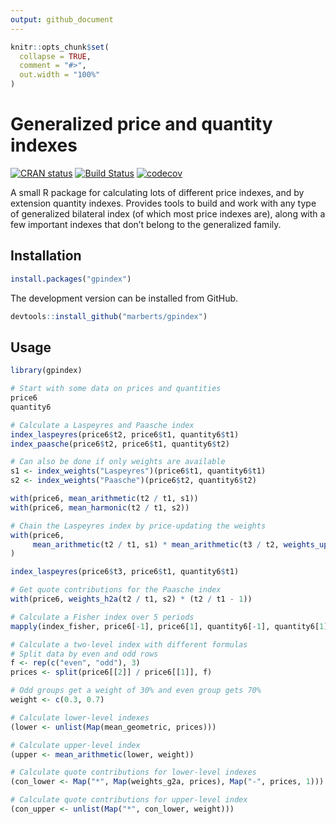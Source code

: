 ```yaml
---
output: github_document
---
```


<!-- README.md is generated from README.Rmd. Please edit that file. -->

```r
knitr::opts_chunk$set(
  collapse = TRUE,
  comment = "#>",
  out.width = "100%"
)
```

# Generalized price and quantity indexes

<!-- Badges -->
[![CRAN status](https://www.r-pkg.org/badges/version/gpindex)](https://cran.r-project.org/package=gpindex)
[![Build Status](https://travis-ci.org/marberts/gpindex.svg?branch=ffs)](https://travis-ci.org/marberts/gpindex)
[![codecov](https://codecov.io/gh/marberts/gpindex/branch/ffs/graph/badge.svg)](https://codecov.io/gh/marberts/gpindex)

A small R package for calculating lots of different price indexes, and by extension quantity indexes. Provides tools to build and work with any type of generalized bilateral index (of which most price indexes are), along with a few important indexes that don't belong to the generalized family. 

## Installation

```r
install.packages("gpindex")
```

The development version can be installed from GitHub.

```r
devtools::install_github("marberts/gpindex")
```

## Usage

```r
library(gpindex)

# Start with some data on prices and quantities
price6
quantity6

# Calculate a Laspeyres and Paasche index
index_laspeyres(price6$t2, price6$t1, quantity6$t1)
index_paasche(price6$t2, price6$t1, quantity6$t2)

# Can also be done if only weights are available
s1 <- index_weights("Laspeyres")(price6$t1, quantity6$t1)
s2 <- index_weights("Paasche")(price6$t2, quantity6$t2)

with(price6, mean_arithmetic(t2 / t1, s1))
with(price6, mean_harmonic(t2 / t1, s2))

# Chain the Laspeyres index by price-updating the weights
with(price6, 
     mean_arithmetic(t2 / t1, s1) * mean_arithmetic(t3 / t2, weights_update(t2 / t1, s1))
)

index_laspeyres(price6$t3, price6$t1, quantity6$t1)

# Get quote contributions for the Paasche index
with(price6, weights_h2a(t2 / t1, s2) * (t2 / t1 - 1))

# Calculate a Fisher index over 5 periods
mapply(index_fisher, price6[-1], price6[1], quantity6[-1], quantity6[1])

# Calculate a two-level index with different formulas
# Split data by even and odd rows
f <- rep(c("even", "odd"), 3)
prices <- split(price6[[2]] / price6[[1]], f)

# Odd groups get a weight of 30% and even group gets 70%
weight <- c(0.3, 0.7)

# Calculate lower-level indexes
(lower <- unlist(Map(mean_geometric, prices)))

# Calculate upper-level index
(upper <- mean_arithmetic(lower, weight))

# Calculate quote contributions for lower-level indexes
(con_lower <- Map("*", Map(weights_g2a, prices), Map("-", prices, 1)))

# Calculate quote contributions for upper-level index
(con_upper <- unlist(Map("*", con_lower, weight)))
```